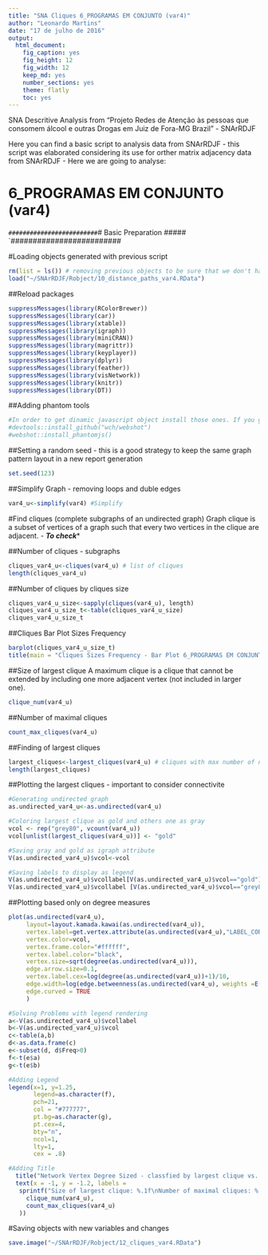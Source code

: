```yaml
---
title: "SNA Cliques 6_PROGRAMAS EM CONJUNTO (var4)"
author: "Leonardo Martins"
date: "17 de julho de 2016"
output: 
  html_document: 
    fig_caption: yes
    fig_height: 12
    fig_width: 12
    keep_md: yes
    number_sections: yes
    theme: flatly
    toc: yes
---
```

SNA Descritive Analysis from "Projeto Redes de Atenção às pessoas que consomem álcool e outras Drogas em Juiz de Fora-MG   Brazil"  - SNArRDJF

Here you can find a basic script to analysis data from SNArRDJF - this script was elaborated considering its use for orther matrix adjacency data from SNArRDJF - Here we are going to analyse:

# 6_PROGRAMAS EM CONJUNTO (var4)

`#########################
`# Basic Preparation #####
`#########################

#Loading objects generated with previous script 
```r
rm(list = ls()) # removing previous objects to be sure that we don't have objects conflicts name
load("~/SNArRDJF/Robject/10_distance_paths_var4.RData")
```
##Reload packages
```r
suppressMessages(library(RColorBrewer))
suppressMessages(library(car))
suppressMessages(library(xtable))
suppressMessages(library(igraph))
suppressMessages(library(miniCRAN))
suppressMessages(library(magrittr))
suppressMessages(library(keyplayer))
suppressMessages(library(dplyr))
suppressMessages(library(feather))
suppressMessages(library(visNetwork))
suppressMessages(library(knitr))
suppressMessages(library(DT))
```
##Adding phantom tools
```r
#In order to get dinamic javascript object install those ones. If you get problems installing go to Stackoverflow.com and type your error to discover what to do. In some cases the libraries need to be intalled in outside R libs.
#devtools::install_github("wch/webshot")
#webshot::install_phantomjs()
```
##Setting a random seed - this is a good strategy to keep the same graph pattern layout in a new report generation
```r
set.seed(123)
```

##Simplify Graph - removing loops and duble edges 
```r
var4_u<-simplify(var4) #Simplify
```

#Find cliques (complete subgraphs of an undirected graph)
Graph clique is a subset of vertices of a graph such that every two vertices in the clique are adjacent. - ***To check****

##Number of cliques - subgraphs
```r
cliques_var4_u<-cliques(var4_u) # list of cliques 
length(cliques_var4_u)
```
##Number of cliques by cliques size
```r
cliques_var4_u_size<-sapply(cliques(var4_u), length) 
cliques_var4_u_size_t<-table(cliques_var4_u_size)
cliques_var4_u_size_t
```

##Cliques Bar Plot Sizes Frequency
```r
barplot(cliques_var4_u_size_t)
title(main = "Cliques Sizes Frequency - Bar Plot 6_PROGRAMAS EM CONJUNTO (var4)", font.main = 4)
```

##Size of largest clique 
A maximum clique is a clique that cannot be extended by including one more adjacent vertex (not included in larger one). 
```r
clique_num(var4_u)
```
##Number of maximal cliques
```r
count_max_cliques(var4_u)
```
##Finding of largest cliques
```r
largest_cliques<-largest_cliques(var4_u) # cliques with max number of nodes
length(largest_cliques)
```

##Plotting the largest cliques - important to consider connectivite 
```r
#Generating undirected graph
as.undirected_var4_u<-as.undirected(var4_u)

#Coloring largest clique as gold and others one as gray
vcol <- rep("grey80", vcount(var4_u))
vcol[unlist(largest_cliques(var4_u))] <- "gold"

#Saving gray and gold as igraph attribute
V(as.undirected_var4_u)$vcol<-vcol

#Saving labels to display as legend
V(as.undirected_var4_u)$vcollabel[V(as.undirected_var4_u)$vcol=="gold"]<-"Largets Clique"
V(as.undirected_var4_u)$vcollabel [V(as.undirected_var4_u)$vcol=="grey80"]<-"Others"
```

##Plotting based only on degree measures 
```r
plot(as.undirected(var4_u), 
     layout=layout.kamada.kawai(as.undirected(var4_u)), 
     vertex.label=get.vertex.attribute(as.undirected(var4_u),"LABEL_COR"),
     vertex.color=vcol,
     vertex.frame.color="#ffffff",
     vertex.label.color="black",
     vertex.size=sqrt(degree(as.undirected(var4_u))),
     edge.arrow.size=0.1,
     vertex.label.cex=log(degree(as.undirected(var4_u))+1)/10,
     edge.width=log(edge.betweenness(as.undirected(var4_u), weights =E(as.undirected(var4_u))$var4))/50,
     edge.curved = TRUE
     )

#Solving Problems with legend rendering 
a<-V(as.undirected_var4_u)$vcollabel
b<-V(as.undirected_var4_u)$vcol
c<-table(a,b)
d<-as.data.frame(c)
e<-subset(d, d$Freq>0)
f<-t(e$a)
g<-t(e$b)

#Adding Legend
legend(x=1, y=1.25,
       legend=as.character(f),
       pch=21,
       col = "#777777", 
       pt.bg=as.character(g),
       pt.cex=4,
       bty="n", 
       ncol=1,
       lty=1,
       cex = .8)

#Adding Title
  title("Network Vertex Degree Sized - classfied by largest clique vs. others", sub = "Source: from authors ")
  text(x = -1, y = -1.2, labels = 
   sprintf("Size of largest clique: %.1f\nNumber of maximal cliques: %.1f",
     clique_num(var4_u), 
     count_max_cliques(var4_u)
   ))
```

#Saving objects with new variables and changes
```r
save.image("~/SNArRDJF/Robject/12_cliques_var4.RData") 
```


